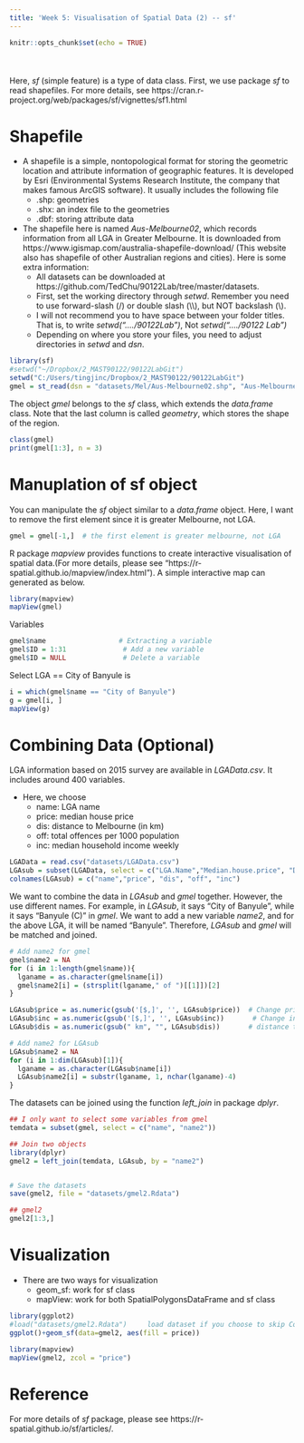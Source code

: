 ```yaml
---
title: 'Week 5: Visualisation of Spatial Data (2) -- sf'
---
```


<div style="margin-bottom:50px;">
```r
knitr::opts_chunk$set(echo = TRUE)
```

</div>





Here, *sf* (simple feature) is a type of data class. First, we use package *sf* to read shapefiles. 
For more details, see https://cran.r-project.org/web/packages/sf/vignettes/sf1.html

# Shapefile


* A shapefile is a simple, nontopological format for storing the geometric location and attribute information of geographic features. It is developed by Esri (Environmental Systems Research Institute, the company that makes famous ArcGIS software). It usually includes the following file
  + .shp:  	geometries
  + .shx:  	an index file to the geometries
  + .dbf:	  storing attribute data

* The shapefile here is named *Aus-Melbourne02*, which records information from all LGA in Greater Melbourne. It is downloaded from https://www.igismap.com/australia-shapefile-download/ (This website also has shapefile of other Australian regions and cities). Here is some extra information: 
  + All datasets can be downloaded at https://github.com/TedChu/90122Lab/tree/master/datasets. 
  + First, set the working directory through *setwd*. Remember you need to use forward-slash (/) or double slash (\\\\), but NOT backslash (\\).
  + I will not recommend you to have space between your folder titles. That is, to write *setwd("..../90122Lab")*, Not *setwd("..../90122 Lab")*
  + Depending on where you store your files, you need to adjust directories in *setwd* and *dsn*. 

```r
library(sf)
#setwd("~/Dropbox/2_MAST90122/90122LabGit")
setwd("C:/Users/tingjinc/Dropbox/2_MAST90122/90122LabGit")
gmel = st_read(dsn = "datasets/Mel/Aus-Melbourne02.shp", "Aus-Melbourne02")
```


The object *gmel* belongs to the *sf* class, which extends the *data.frame* class. Note that the last column is called *geometry*, which stores the shape of the region. 
```r
class(gmel) 
print(gmel[1:3], n = 3)
```

# Manuplation of sf object


You can manipulate the *sf* object similar to a *data.frame* object. Here, I want to remove the first element since it is greater Melbourne, not LGA. 
```r
gmel = gmel[-1,]  # the first element is greater melbourne, not LGA
```

R package *mapview* provides functions to create interactive visualisation of spatial data.(For more details, please see "https://r-spatial.github.io/mapview/index.html").  A simple interactive map can generated as below.
```r
library(mapview)
mapView(gmel)
```

Variables
```r
gmel$name                  # Extracting a variable
gmel$ID = 1:31              # Add a new variable
gmel$ID = NULL              # Delete a variable
```

Select LGA == City of Banyule is 
```r
i = which(gmel$name == "City of Banyule")
g = gmel[i, ]
mapView(g)
```


# Combining Data (Optional)

LGA information based on 2015 survey are available in *LGAData.csv*. It includes around 400 variables. 

* Here, we choose
  + name: LGA name
  + price: median house price
  + dis: distance to Melbourne (in km)
  + off: total offences per 1000 population
  + inc: median household income weekly


```r
LGAData = read.csv("datasets/LGAData.csv")
LGAsub = subset(LGAData, select = c("LGA.Name","Median.house.price", "Distance.to.Melbourne", "Total.offences.per.1.000.population", "Median.household.income"))
colnames(LGAsub) = c("name","price", "dis", "off", "inc")
```

We want to combine the data in *LGAsub* and *gmel* together. However, the use different names. For example, in *LGAsub*, it says "City of Banyule", while it says "Banyule (C)" in *gmel*. We want to add a new variable *name2*, and for the above LGA, it will be named "Banyule".  Therefore, *LGAsub* and *gmel* will be matched and joined. 
```r
# Add name2 for gmel
gmel$name2 = NA
for (i in 1:length(gmel$name)){
  lganame = as.character(gmel$name[i])
  gmel$name2[i] = (strsplit(lganame," of ")[[1]])[2]
}

LGAsub$price = as.numeric(gsub('[$,]', '', LGAsub$price))  # Change price from dollar form to numbers
LGAsub$inc = as.numeric(gsub('[$,]', '', LGAsub$inc))       # Change income from dollar form to numbers
LGAsub$dis = as.numeric(gsub(" km", "", LGAsub$dis))       # distance to numeric

# Add name2 for LGAsub
LGAsub$name2 = NA
for (i in 1:dim(LGAsub)[1]){
  lganame = as.character(LGAsub$name[i])
  LGAsub$name2[i] = substr(lganame, 1, nchar(lganame)-4)
}


```


The datasets can be joined using the function *left_join* in package *dplyr*. 
```r
## I only want to select some variables from gmel
temdata = subset(gmel, select = c("name", "name2"))

## Join two objects
library(dplyr)
gmel2 = left_join(temdata, LGAsub, by = "name2")


# Save the datasets
save(gmel2, file = "datasets/gmel2.Rdata")   

## gmel2 
gmel2[1:3,]
```



# Visualization


* There are two ways for visualization
  + geom_sf:   work for sf class
  + mapView:   work for both SpatialPolygonsDataFrame and sf class



```r
library(ggplot2)
#load("datasets/gmel2.Rdata")     load dataset if you choose to skip Combining Data (Optional)
ggplot()+geom_sf(data=gmel2, aes(fill = price))

```



```r
library(mapview)
mapView(gmel2, zcol = "price")
```

# Reference
For more details of *sf* package, please see https://r-spatial.github.io/sf/articles/.